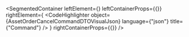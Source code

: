 
<SegmentedContainer
  leftElement={<AssetOrderCancelCommandDTODesc />}
  leftContainerProps={{}}
  rightElement={
    <CodeHighlighter
      object={AssetOrderCancelCommandDTOVisualJson}
      language={"json"}
      title={"Command"}
    />
  }
  rightContainerProps={{}}
/>

